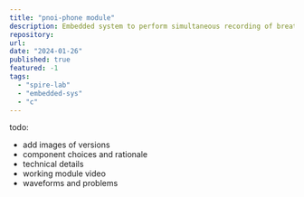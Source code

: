 ```yaml
---
title: "pnoi-phone module"
description: Embedded system to perform simultaneous recording of breath sounds from vital locations with desired quality and transmit data wirelessly.
repository:
url: 
date: "2024-01-26"
published: true
featured: -1
tags:
  - "spire-lab"
  - "embedded-sys"
  - "c"
---
```


todo:
  - add images of versions 
  - component choices and rationale
  - technical details
  - working module video
  - waveforms and problems
